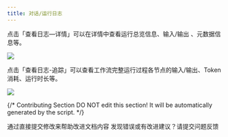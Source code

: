 ```yaml
---
title: 对话/运行日志
---
```


点击「查看日志—详情」可以在详情中查看运行总览信息、输入/输出 、元数据信息等。

![](https://assets-docs.dify.ai/dify-enterprise-mintlify/zh_CN/guides/workflow/debug-and-preview/9b88af156ab35bb5b05b00ffc3e84dc7.png)

点击「查看日志-追踪」可以查看工作流完整运行过程各节点的输入/输出、Token 消耗、运行时长等。

![](https://assets-docs.dify.ai/dify-enterprise-mintlify/zh_CN/guides/workflow/debug-and-preview/b1e0a84aabbafd96897d277d787019de.png)

{/*
Contributing Section
DO NOT edit this section!
It will be automatically generated by the script.
*/}

<CardGroup cols="2">
    <Card
        title="编辑此页面"
        icon="pen-to-square"
        href="https://github.com/langgenius/dify-docs-mintlify/edit/main/zh-hans/guides/workflow/debug-and-preview/log.mdx"
    >
        通过直接提交修改来帮助改进文档内容
    </Card>
    <Card
        title="提交问题"
        icon="github"
        href="https://github.com/langgenius/dify-docs-mintlify/issues/new?title=文档问题%3A%20&body=%23%23%20问题描述%0A%3C%21--%20请简要描述您发现的问题%20--%3E%0A%0A%23%23%20页面链接%0Ahttps%3A%2F%2Fgithub.com%2Flanggenius%2Fdify-docs-mintlify%2Fblob%2Fmain%2Fzh-hans/guides/workflow/debug-and-preview%2Flog.mdx%0A%0A%23%23%20建议修改%0A%3C%21--%20如果有具体的修改建议，请在此说明%20--%3E%0A%0A%3C%21--%20感谢您对文档质量的关注！%20--%3E"
    >
        发现错误或有改进建议？请提交问题反馈
    </Card>
</CardGroup>
